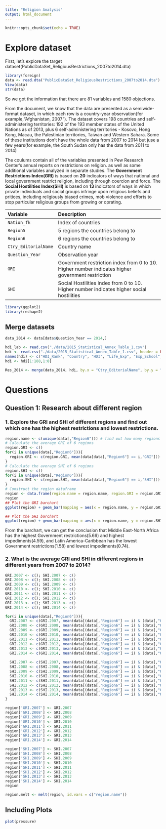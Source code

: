 ```yaml
---
title: "Religion Analysis"
output: html_document
---
```


```r
knitr::opts_chunk$set(echo = TRUE)
```

# Explore dataset
First, let's explore the target dataset(PublicDataSet_ReligiousRestrictions_2007to2014.dta)
```r
library(foreign)
data <- read.dta("PublicDataSet_ReligiousRestrictions_2007to2014.dta")
View(data)
str(data)
```
So we got the information that there are 81 variables and 1580 objections.

From the document, we know that the data are presented as a semiwide-format dataset, in which each row is a country-year observation(for example,"Afghanistan, 2007"). The dataset covers 198 countries and self-administering territories: 192 of the 193 member states of the United Nations as of 2013, plus 6 self-administering territories - Kosovo, Hong Kong, Macau, the Palestinian territories, Taiwan and Western Sahara. Some of these institutions don't have the whole data from 2007 to 2014 but juse a few years(for example, the South Sudan only has the data from 2011 to 2014)

The coulums contain all of the variables presented in Pew Research Center's annual reports on restrictions on religion. as well as some additional variables analyzed in separate studies. The **Government Restrictions Index(GRI)** is based on **20** indicators of ways that national and local government restrict religion, including through coercion and force. The **Social Hostilities Index(SHI)** is based on **13** indicators of ways in which private individuals and social groups infringe upon religious beliefs and pritices, including religiously biased crimes, mob violence and efforts to stop particular religious groups from growing or oprating. 

|**Variable**|**Description**|
| :----------------------- | :--------------------------------------------------|
|`Nation_fk`|Index of countries|
|`Region5`|5 regions the countries belong to|
|`Region6`|6 regions the countries belong to|
|`Ctry_EditorialName`|Country name|
|`Question_Year`|Observation year|
|`GRI`|Government restriction index from 0 to 10. Higher number indicates higher government restriction|
|`SHI`|Social Hostilities Index from 0 to 10. Higher number indicates higher social hostilities|

```r
library(ggplot2)
library(reshape2)
```

## Merge datasets

```r
data_2014 <- data[data$Question_Year == 2014,]

hdi_lab <- read.csv("./data/2015_Statistical_Annex_Table_1.csv")
hdi <- read.csv("./data/2015_Statistical_Annex_Table_1.csv", header = FALSE, skip = 3)
names(hdi) <- c("HDI_Rank", "Country", "HDI", "Life_Exp", "Exp_School", "Mean_School", "GNI_pc", "GNI_min_HDI_rank", "x")
hdi <- hdi[1:188,1:8]

Res_2014 <- merge(data_2014, hdi, by.x = "Ctry_EditorialName", by.y = "Country", all = TRUE)
```

# Questions

## Question 1: Research about different region
### 1. Explore the GRI and SHI of different regions and find out which one has the highest restrictions and lowest restrictions.
```r
region.name <- c(unique(data[,"Region6"])) # find out how many regions in total
# Calculate the average GRI of 6 regions
region.GRI <- c()
for(i in unique(data[,"Region6"])){
  region.GRI <- c(region.GRI, mean(data[data[,"Region6"] == i,"GRI"]))
}
# Calculate the average SHI of 6 regions
region.SHI <- c()
for(i in unique(data[,"Region6"])){
  region.SHI <- c(region.SHI, mean(data[data[,"Region6"] == i,"SHI"]))
}
# Construct the region dataframe
region <- data.frame(region.name = region.name, region.GRI = region.GRI, region.SHI = region.SHI)
region
## Plot the GRI barchart
ggplot(region) + geom_bar(mapping = aes(x = region.name, y = region.GRI), stat = "identity", position = "dodge", fill = "steelblue") + labs(title = "GRI of 6 regions")

## Plot the SHI barchart
ggplot(region) + geom_bar(mapping = aes(x = region.name, y = region.SHI), stat = "identity", position = "dodge", fill = "steelblue") + labs(title = "SHI of 6 regions")

```

From the barchart, we can get the conclusion that Middle East-North Africa has the highest Government restrictions(5.66) and highest impediments(4.59), and Latin America-Caribbean has the lowest Government restrictions(1.58) and lowest impediments(0.74).

### 2. What is the average GRI and SHI in different regions in different years from 2007 to 2014?
```r
GRI.2007 <- c(); SHI.2007 <- c()
GRI.2008 <- c(); SHI.2008 <- c()
GRI.2009 <- c(); SHI.2009 <- c()
GRI.2010 <- c(); SHI.2010 <- c()
GRI.2011 <- c(); SHI.2011 <- c()
GRI.2012 <- c(); SHI.2012 <- c()
GRI.2013 <- c(); SHI.2013 <- c()
GRI.2014 <- c(); SHI.2014 <- c()

for(i in unique(data[,"Region6"])){
  GRI.2007 <- c(GRI.2007, mean(data[(data[,"Region6"] == i) & (data[,"Question_Year"] == 2007), "GRI"]))
  GRI.2008 <- c(GRI.2008, mean(data[(data[,"Region6"] == i) & (data[,"Question_Year"] == 2008), "GRI"]))
  GRI.2009 <- c(GRI.2009, mean(data[(data[,"Region6"] == i) & (data[,"Question_Year"] == 2009), "GRI"]))
  GRI.2010 <- c(GRI.2010, mean(data[(data[,"Region6"] == i) & (data[,"Question_Year"] == 2010), "GRI"]))
  GRI.2011 <- c(GRI.2011, mean(data[(data[,"Region6"] == i) & (data[,"Question_Year"] == 2011), "GRI"]))
  GRI.2012 <- c(GRI.2012, mean(data[(data[,"Region6"] == i) & (data[,"Question_Year"] == 2012), "GRI"]))
  GRI.2013 <- c(GRI.2013, mean(data[(data[,"Region6"] == i) & (data[,"Question_Year"] == 2013), "GRI"]))
  GRI.2014 <- c(GRI.2014, mean(data[(data[,"Region6"] == i) & (data[,"Question_Year"] == 2014), "GRI"]))
  
  SHI.2007 <- c(SHI.2007, mean(data[(data[,"Region6"] == i) & (data[,"Question_Year"] == 2007), "SHI"]))
  SHI.2008 <- c(SHI.2008, mean(data[(data[,"Region6"] == i) & (data[,"Question_Year"] == 2008), "SHI"]))
  SHI.2009 <- c(SHI.2009, mean(data[(data[,"Region6"] == i) & (data[,"Question_Year"] == 2009), "SHI"]))
  SHI.2010 <- c(SHI.2010, mean(data[(data[,"Region6"] == i) & (data[,"Question_Year"] == 2010), "SHI"]))
  SHI.2011 <- c(SHI.2011, mean(data[(data[,"Region6"] == i) & (data[,"Question_Year"] == 2011), "SHI"]))
  SHI.2012 <- c(SHI.2012, mean(data[(data[,"Region6"] == i) & (data[,"Question_Year"] == 2012), "SHI"]))
  SHI.2013 <- c(SHI.2013, mean(data[(data[,"Region6"] == i) & (data[,"Question_Year"] == 2013), "SHI"]))
  SHI.2014 <- c(SHI.2014, mean(data[(data[,"Region6"] == i) & (data[,"Question_Year"] == 2014), "SHI"]))
}

region['GRI.2007'] <- GRI.2007
region['GRI.2008'] <- GRI.2008
region['GRI.2009'] <- GRI.2009
region['GRI.2010'] <- GRI.2010
region['GRI.2011'] <- GRI.2011
region['GRI.2012'] <- GRI.2012
region['GRI.2013'] <- GRI.2013
region['GRI.2014'] <- GRI.2014

region['SHI.2007'] <- SHI.2007
region['SHI.2008'] <- SHI.2008
region['SHI.2009'] <- SHI.2009
region['SHI.2010'] <- SHI.2010
region['SHI.2011'] <- SHI.2011
region['SHI.2012'] <- SHI.2012
region['SHI.2013'] <- SHI.2013
region['SHI.2014'] <- SHI.2014
region
```

```r
region.melt <- melt(region, id.vars = c("region.name"))
```


## Including Plots


```r
plot(pressure)
```

